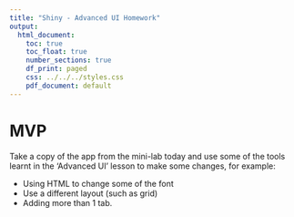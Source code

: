```yaml
---
title: "Shiny - Advanced UI Homework"
output:
  html_document:
    toc: true
    toc_float: true
    number_sections: true
    df_print: paged
    css: ../../../styles.css
    pdf_document: default
---
```


# MVP 

Take a copy of the app from the mini-lab today and use some of the tools learnt in the 'Advanced UI' lesson to make some changes, for example:

* Using HTML to change some of the font
* Use a different layout (such as grid)
* Adding more than 1 tab. 

